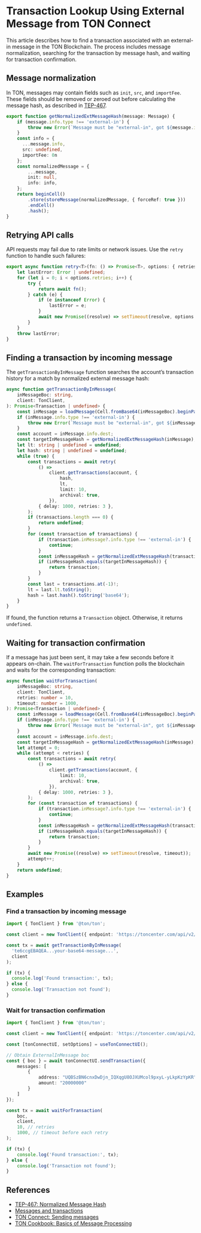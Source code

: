 # Transaction Lookup Using External Message from TON Connect

This article describes how to find a transaction associated with an external-in message in the TON Blockchain. The process includes message normalization, searching for the transaction by message hash, and waiting for transaction confirmation.

## Message normalization

In TON, messages may contain fields such as `init`, `src`, and `importFee`. These fields should be removed or zeroed out before calculating the message hash, as described in [TEP-467](https://github.com/ton-blockchain/TEPs/pull/467).

```ts
export function getNormalizedExtMessageHash(message: Message) {
    if (message.info.type !== 'external-in') {
        throw new Error(`Message must be "external-in", got ${message.info.type}`);
    }
    const info = { 
      ...message.info,
      src: undefined, 
      importFee: 0n 
    };
    const normalizedMessage = {
        ...message,
        init: null,
        info: info,
    };
    return beginCell()
        .store(storeMessage(normalizedMessage, { forceRef: true }))
        .endCell()
        .hash();
}
```

## Retrying API calls

API requests may fail due to rate limits or network issues. Use the `retry` function to handle such failures:

```ts
export async function retry<T>(fn: () => Promise<T>, options: { retries: number; delay: number }): Promise<T> {
    let lastError: Error | undefined;
    for (let i = 0; i < options.retries; i++) {
        try {
            return await fn();
        } catch (e) {
            if (e instanceof Error) {
                lastError = e;
            }
            await new Promise((resolve) => setTimeout(resolve, options.delay));
        }
    }
    throw lastError;
}
```

## Finding a transaction by incoming message

The `getTransactionByInMessage` function searches the account’s transaction history for a match by normalized external message hash:

```ts
async function getTransactionByInMessage(
    inMessageBoc: string,
    client: TonClient,
): Promise<Transaction | undefined> {
    const inMessage = loadMessage(Cell.fromBase64(inMessageBoc).beginParse());
    if (inMessage.info.type !== 'external-in') {
        throw new Error(`Message must be "external-in", got ${inMessage.info.type}`);
    }
    const account = inMessage.info.dest;
    const targetInMessageHash = getNormalizedExtMessageHash(inMessage);
    let lt: string | undefined = undefined;
    let hash: string | undefined = undefined;
    while (true) {
        const transactions = await retry(
            () =>
                client.getTransactions(account, {
                    hash,
                    lt,
                    limit: 10,
                    archival: true,
                }),
            { delay: 1000, retries: 3 },
        );
        if (transactions.length === 0) {
            return undefined;
        }
        for (const transaction of transactions) {
            if (transaction.inMessage?.info.type !== 'external-in') {
                continue;
            }
            const inMessageHash = getNormalizedExtMessageHash(transaction.inMessage);
            if (inMessageHash.equals(targetInMessageHash)) {
                return transaction;
            }
        }
        const last = transactions.at(-1)!;
        lt = last.lt.toString();
        hash = last.hash().toString('base64');
    }
}
```

If found, the function returns a `Transaction` object. Otherwise, it returns `undefined`.

## Waiting for transaction confirmation

If a message has just been sent, it may take a few seconds before it appears on-chain. The `waitForTransaction` function polls the blockchain and waits for the corresponding transaction:

```ts
async function waitForTransaction(
    inMessageBoc: string,
    client: TonClient,
    retries: number = 10,
    timeout: number = 1000,
): Promise<Transaction | undefined> {
    const inMessage = loadMessage(Cell.fromBase64(inMessageBoc).beginParse());
    if (inMessage.info.type !== 'external-in') {
        throw new Error(`Message must be "external-in", got ${inMessage.info.type}`);
    }
    const account = inMessage.info.dest;
    const targetInMessageHash = getNormalizedExtMessageHash(inMessage);
    let attempt = 0;
    while (attempt < retries) {
        const transactions = await retry(
            () =>
                client.getTransactions(account, {
                    limit: 10,
                    archival: true,
                }),
            { delay: 1000, retries: 3 },
        );
        for (const transaction of transactions) {
            if (transaction.inMessage?.info.type !== 'external-in') {
                continue;
            }
            const inMessageHash = getNormalizedExtMessageHash(transaction.inMessage);
            if (inMessageHash.equals(targetInMessageHash)) {
                return transaction;
            }
        }
        await new Promise((resolve) => setTimeout(resolve, timeout));
        attempt++;
    }
    return undefined;
}
```

## Examples

### Find a transaction by incoming message

```ts
import { TonClient } from '@ton/ton';

const client = new TonClient({ endpoint: 'https://toncenter.com/api/v2/jsonRPC' });

const tx = await getTransactionByInMessage(
  'te6ccgEBAQEA...your-base64-message...',
  client
);

if (tx) {
  console.log('Found transaction:', tx);
} else {
  console.log('Transaction not found');
}
```

### Wait for transaction confirmation

```ts
import { TonClient } from '@ton/ton';

const client = new TonClient({ endpoint: 'https://toncenter.com/api/v2/jsonRPC' });

const [tonConnectUI, setOptions] = useTonConnectUI();

// Obtain ExternalInMessage boc
const { boc } = await tonConnectUI.sendTransaction({
    messages: [
        {
            address: "UQBSzBN6cnxDwDjn_IQXqgU8OJXUMcol9pxyL-yLkpKzYpKR",
            amount: "20000000"
        }
    ]
});

const tx = await waitForTransaction(
    boc,
    client,
    10, // retries
    1000, // timeout before each retry
);

if (tx) {
    console.log('Found transaction:', tx);
} else {
    console.log('Transaction not found');
}
```

## References

- [TEP-467: Normalized Message Hash](https://github.com/ton-blockchain/TEPs/blob/8b3beda2d8611c90ec02a18bec946f5e33a80091/text/0467-normalized-message-hash.md)
- [Messages and transactions](/v3/documentation/smart-contracts/message-management/messages-and-transactions)
- [TON Connect: Sending messages](/v3/guidelines/ton-connect/cookbook/ton-transfer)
- [TON Cookbook: Basics of Message Processing](/v3/guidelines/dapps/cookbook#basics-of-message-processing)
